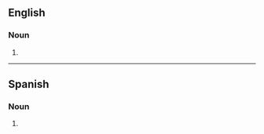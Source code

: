 {{also|fríjoles}}
==English==

===Noun===
{{head|en|noun plural form}}

# {{plural of|frijole|lang=en}}

----

==Spanish==

===Noun===
{{head|es|noun plural form|g=m-p}}

# {{inflection of|frijol||p|lang=es}}
